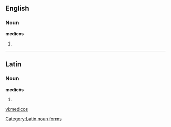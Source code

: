 ==English==

===Noun===
'''medicos'''

# {{plural of|[[medico]]}}

----

==Latin==

===Noun===
'''medicōs''' {{m}}

# {{inflection of|medicus||acc|p|lang=la}}

[[Category:Latin noun forms]]

[[vi:medicos]]